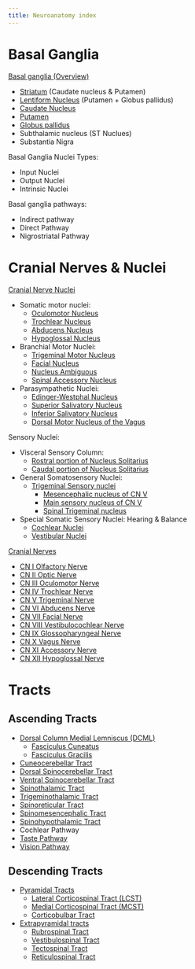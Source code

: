 ```yaml
---
title: Neuroanatomy index
---
```


# Basal Ganglia 
[Basal ganglia (Overview)]({{< var ref-basal-ganglia.path >}})

- [Striatum]({{< var ref-striatum.path >}}) (Caudate nucleus & Putamen)
- [Lentiform Nucleus]({{< var ref-lentiform-nucleus.path >}}) (Putamen + Globus pallidus)
- [Caudate Nucleus]({{< var ref-caudate-nucleus.path >}})
- [Putamen]({{< var ref-putamen.path >}})
- [Globus pallidus]({{< var ref-globus-pallidus.path >}})
- Subthalamic nucleus (ST Nuclues)
- Substantia Nigra

Basal Ganglia Nuclei Types:

- Input Nuclei
- Output Nuclei 
- Intrinsic Nuclei

Basal ganglia pathways:

- Indirect pathway 
- Direct Pathway 
- Nigrostriatal Pathway 

# Cranial Nerves & Nuclei
[Cranial Nerve Nuclei]({{< var ref-cranial-nerve-nuclei-overview.path >}})

- Somatic motor nuclei:
    - [Oculomotor Nucleus]({{< var ref-oculomotor-nucleus.path >}})
    - [Trochlear Nucleus]({{< var ref-trochlear-nucleus.path >}})    
    - [Abducens Nucleus]({{< var ref-abducens-nucleus.path >}}) 
    - [Hypoglossal Nucleus]({{< var ref-hypoglossal-nucleus >}}) 
- Branchial Motor Nuclei:
    - [Trigeminal Motor Nucleus]({{< var ref-trigeminal-motor-nucleus.path >}})
    - [Facial Nucleus]({{< var ref-facial-nucleus.path >}}) 
    - [Nucleus Ambiguous]({{< var ref-nucleus-ambiguous.path >}}) 
    - [Spinal Accessory Nucleus]({{< var ref-spinal-accessory-nucleus.path >}}) 
- Parasympathetic Nuclei: 
    - [Edinger-Westphal Nucleus]({{< var ref-edinger-westphal-nucleus.path >}}) 
    - [Superior Salivatory Nucleus]({{< var ref-superior-salivatory-nucleus.path >}}) 
    - [Inferior Salivatory Nucleus]({{< var ref-inferior-salivatory-nucleus.path >}}) 
    - [Dorsal Motor Nucleus of the Vagus]({{< var ref-dorsal-motor-nucleus >}}) 

Sensory Nuclei:

- Visceral Sensory Column:
    - [Rostral portion of Nucleus Solitarius]({{< var ref-nucleus-solitarius.path >}}) 
    - [Caudal portion of Nucleus Solitarius]({{< var ref-nucleus-solitarius.path >}}) 
- General Somatosensory Nuclei: 
    - [Trigeminal Sensory nuclei]({{< var ref-trigeminal-sensory-nuclei.path >}}) 
        - [Mesencephalic nucleus of CN V]({{< var ref-mesencephalic-nucleus.path >}}) 
        - [Main sensory nucleus of CN V]({{< var ref-main-sensory-nucleus-of-CN-V.path >}}) 
        - [Spinal Trigeminal nucleus]({{< var ref-spinal-trigeminal-nucleus >}})
- Special Somatic Sensory Nuclei: Hearing & Balance
    - [Cochlear Nuclei]({{< var ref-cochlear-nuclei.path >}}) 
    - [Vestibular Nuclei]({{< var ref-vestibular-nuclei.path >}}) 

[Cranial Nerves]({{< var ref-cranial-nerve-overview.path >}})

- [CN I Olfactory Nerve]({{< var ref-cn1.path >}})
- [CN II Optic Nerve]({{< var ref-cn2.path >}})
- [CN III Oculomotor Nerve]({{< var ref-cn3.path >}})
- [CN IV Trochlear Nerve]({{< var ref-cn4.path >}})
- [CN V Trigeminal Nerve]({{< var ref-cn5.path >}})
- [CN VI Abducens Nerve]({{< var ref-cn6.path >}})
- [CN VII Facial Nerve]({{< var ref-cn7.path >}})
- [CN VIII Vestibulocochlear Nerve]({{< var ref-cn8.path >}})
- [CN IX Glossopharyngeal Nerve]({{< var ref-cn9.path >}})
- [CN X Vagus Nerve]({{< var ref-cn10.path >}})
- [CN XI Accessory Nerve]({{< var ref-cn11.path >}})
- [CN XII Hypoglossal Nerve]({{< var ref-cn12.path >}})

# Tracts
## Ascending Tracts

- [Dorsal Column Medial Lemniscus (DCML)]({{< var ref-dorsal-column-medial-lemniscus.path >}})
    - [Fasciculus Cuneatus]({{< var ref-fasciculus-cuneatus.path >}})
    - [Fasciculus Gracilis]({{< var ref-fasciculus-gracilis.path >}})
- [Cuneocerebellar Tract]({{< var ref-cuneocerebellar-tract.path >}})
- [Dorsal Spinocerebellar Tract]({{< var ref-dorsal-spinocerebellar-tract.path >}})
- [Ventral Spinocerebellar Tract]({{< var ref-ventral-spinocerebellar-tract.path >}})
- [Spinothalamic Tract]({{< var ref-spinothalamic-tract.path >}})
- [Trigeminothalamic Tract]({{< var ref-trigeminothalamic-tract.path >}})
- [Spinoreticular Tract]({{< var ref-spinoreticular-tract.path >}})
- [Spinomesencephalic Tract]({{< var ref-spinomesencephalic-tract.path >}})
- [Spinohypothalamic Tract]({{< var ref-spinohypothalamic-tract.path >}})
- Cochlear Pathway
- [Taste Pathway]({{< var ref-gustation.path >}})
- [Vision Pathway]({{< var ref-vision.path >}})

## Descending Tracts

- [Pyramidal Tracts]({{< var ref-pyramidal-tracts.path >}})
    - [Lateral Corticospinal Tract (LCST)]({{< var ref-lateral-corticospinal-tract.path >}})
    - [Medial Corticospinal Tract (MCST)]({{< var ref-medial-corticospinal-tract.path >}})
    - [Corticobulbar Tract]({{< var ref-corticobulbar-tract.path >}})
- [Extrapyramidal tracts]({{< var ref-extrapyramidal-tracts.path >}})
    - [Rubrospinal Tract]({{< var ref-rubrospinal-tract.path >}})
    - [Vestibulospinal Tract]({{< var ref-vestibulospinal-tract.path >}})
    - [Tectospinal Tract]({{< var ref-tectospinal-tract.path >}})
    - [Reticulospinal Tract]({{< var ref-reticulospinal-tract.path >}})

